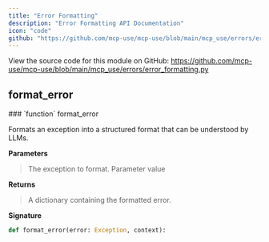 ```yaml
---
title: "Error Formatting"
description: "Error Formatting API Documentation"
icon: "code"
github: "https://github.com/mcp-use/mcp-use/blob/main/mcp_use/errors/error_formatting.py"
---
```



<Callout type="info" title="Source Code">
View the source code for this module on GitHub: <a href='https://github.com/mcp-use/mcp-use/blob/main/mcp_use/errors/error_formatting.py' target='_blank' rel='noopener noreferrer'>https://github.com/mcp-use/mcp-use/blob/main/mcp_use/errors/error_formatting.py</a>
</Callout>


## format_error
<Card type="info">
### `function` format_error

Formats an exception into a structured format that can be understood by LLMs.


**Parameters**
><ParamField body="error" type="Exception" required="True" >   The exception to format. </ParamField>
><ParamField body="context" required="True" >   Parameter value </ParamField>

**Returns**
><ResponseField name="returns" type="dict" >A dictionary containing the formatted error.</ResponseField>

**Signature**
```python wrap
def format_error(error: Exception, context):
```

</Card>
